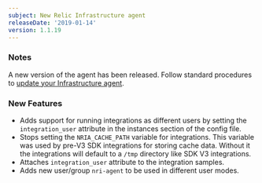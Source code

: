 ```yaml
---
subject: New Relic Infrastructure agent
releaseDate: '2019-01-14'
version: 1.1.19
---
```


### Notes

A new version of the agent has been released. Follow standard procedures to [update your Infrastructure agent](/docs/infrastructure/new-relic-infrastructure/installation/update-infrastructure-agent).

### New Features

* Adds support for running integrations as different users by setting the `integration_user` attribute in the instances section of the config file.
* Stops setting the `NRIA_CACHE_PATH` variable for integrations. This variable was used by pre-V3 SDK integrations for storing cache data. Without it the integrations will default to a `/tmp` directory like SDK V3 integrations.
* Attaches `integration_user` attribute to the integration samples.
* Adds new user/group `nri-agent` to be used in different user modes.
